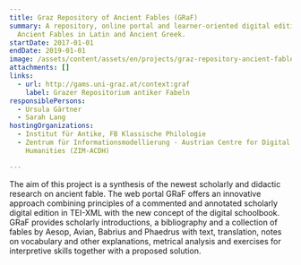 ```yaml
---
title: Graz Repository of Ancient Fables (GRaF)
summary: A repository, online portal and learner-oriented digital edition of
  Ancient Fables in Latin and Ancient Greek.
startDate: 2017-01-01
endDate: 2019-01-01
image: /assets/content/assets/en/projects/graz-repository-ancient-fables-graf/graf-logo-rot_2.png
attachments: []
links:
  - url: http://gams.uni-graz.at/context:graf
    label: Grazer Repositorium antiker Fabeln
responsiblePersons:
  - Ursula Gärtner
  - Sarah Lang
hostingOrganizations:
  - Institut für Antike, FB Klassische Philologie
  - Zentrum für Informationsmodellierung - Austrian Centre for Digital
    Humanities (ZIM-ACDH)

---
```

The aim of this project is a synthesis of the newest scholarly and didactic research on ancient fable. The web portal GRaF offers an innovative approach combining principles of a commented and annotated scholarly digital edition in TEI-XML with the new concept of the digital schoolbook. GRaF provides scholarly introductions, a bibliography and a collection of fables by Aesop, Avian, Babrius and Phaedrus with text, translation, notes on vocabulary and other explanations, metrical analysis and exercises for interpretive skills together with a proposed solution.

